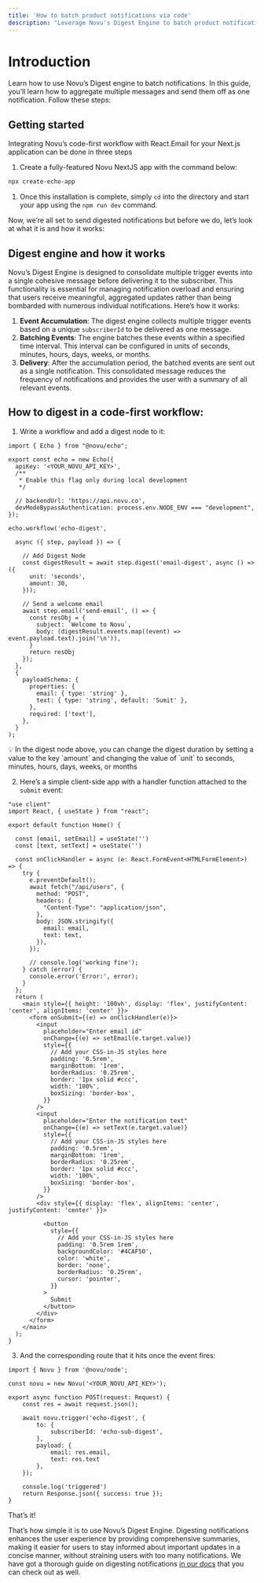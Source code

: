 ```yaml
---
title: 'How to batch product notifications via code'
description: "Leverage Novu's Digest Engine to batch product notifications"
---
```


# Introduction

Learn how to use Novu’s Digest engine to batch notifications. In this guide, you’ll learn how to aggregate multiple messages and send them off as one notification. Follow these steps:

## Getting started

Integrating Novu’s code-first workflow with React.Email for your Next.js application can be done in three steps

1. Create a fully-featured Novu NextJS app with the command below:

```bash
npx create-echo-app
```

1. Once this installation is complete, simply `cd` into the directory and start your app using the `npm run dev` command.

Now, we’re all set to send digested notifications but before we do, let’s look at what it is and how it works:

## Digest engine and how it works

Novu’s Digest Engine is designed to consolidate multiple trigger events into a single cohesive message before delivering it to the subscriber. This functionality is essential for managing notification overload and ensuring that users receive meaningful, aggregated updates rather than being bombarded with numerous individual notifications. Here’s how it works:

1. **Event Accumulation**: The digest engine collects multiple trigger events based on a unique `subscriberId` to be delivered as one message.
2. **Batching Events**: The engine batches these events within a specified time interval. This interval can be configured in units of seconds, minutes, hours, days, weeks, or months.
3. **Delivery**: After the accumulation period, the batched events are sent out as a single notification. This consolidated message reduces the frequency of notifications and provides the user with a summary of all relevant events.

## How to digest in a code-first workflow:

1. Write a workflow and add a digest node to it:

```tsx
import { Echo } from "@novu/echo";

export const echo = new Echo({
  apiKey: '<YOUR_NOVU_API_KEY>',
  /**
   * Enable this flag only during local development
   */

  // backendUrl: 'https://api.novu.co',
  devModeBypassAuthentication: process.env.NODE_ENV === "development",
});

echo.workflow('echo-digest',
  
  async ({ step, payload }) => {
  
    // Add Digest Node
    const digestResult = await step.digest('email-digest', async () => ({
      unit: 'seconds',
      amount: 30,
    }));

    // Send a welcome email
    await step.email('send-email', () => {
      const resObj = {
        subject: `Welcome to Novu`,
        body: (digestResult.events.map((event) => event.payload.text).join('\n')),
      }
      return resObj
    });
  },
  {
    payloadSchema: {
      properties: {
        email: { type: 'string' },
        text: { type: 'string', default: 'Sumit' },
      },
      required: ['text'],
    },
  }
);

```

<Info>
💡 In the digest node above, you can change the digest duration by setting a value to the key `amount` and changing the value of `unit` to seconds, minutes, hours, days, weeks, or months

</Info>

2. Here’s a simple client-side app with a handler function attached to the `submit` event:

```tsx
"use client"
import React, { useState } from "react";

export default function Home() {

  const [email, setEmail] = useState('')
  const [text, setText] = useState('')

  const onClickHandler = async (e: React.FormEvent<HTMLFormElement>) => {
    try {
      e.preventDefault();
      await fetch("/api/users", {
        method: "POST",
        headers: {
          "Content-Type": "application/json",
        },
        body: JSON.stringify({
          email: email,
          text: text,
        }),
      });

      // console.log('working fine');
    } catch (error) {
      console.error('Error:', error);
    }
  };
  return (
    <main style={{ height: '100vh', display: 'flex', justifyContent: 'center', alignItems: 'center' }}>
      <form onSubmit={(e) => onClickHandler(e)}>
        <input
          placeholder="Enter email id"
          onChange={(e) => setEmail(e.target.value)}
          style={{
            // Add your CSS-in-JS styles here
            padding: '0.5rem',
            marginBottom: '1rem',
            borderRadius: '0.25rem',
            border: '1px solid #ccc',
            width: '100%',
            boxSizing: 'border-box',
          }}
        />
        <input
          placeholder="Enter the notification text"
          onChange={(e) => setText(e.target.value)}
          style={{
            // Add your CSS-in-JS styles here
            padding: '0.5rem',
            marginBottom: '1rem',
            borderRadius: '0.25rem',
            border: '1px solid #ccc',
            width: '100%',
            boxSizing: 'border-box',
          }}
        />
        <div style={{ display: 'flex', alignItems: 'center', justifyContent: 'center' }}>

          <button
            style={{
              // Add your CSS-in-JS styles here
              padding: '0.5rem 1rem',
              backgroundColor: '#4CAF50',
              color: 'white',
              border: 'none',
              borderRadius: '0.25rem',
              cursor: 'pointer',
            }}
          >
            Submit
          </button>
        </div>
      </form>
    </main>
  );
}

```

3. And the corresponding route that it hits once the event fires:

```tsx
import { Novu } from '@novu/node';

const novu = new Novu('<YOUR_NOVU_API_KEY>');

export async function POST(request: Request) {
    const res = await request.json();

    await novu.trigger('echo-digest', {
        to: {
            subscriberId: 'echo-sub-digest',
        },
        payload: {
            email: res.email,
            text: res.text
        },
    });

    console.log('triggered')
    return Response.json({ success: true });
}

```

That’s it!

That’s how simple it is to use Novu’s Digest Engine. Digesting notifications enhances the user experience by providing comprehensive summaries, making it easier for users to stay informed about important updates in a concise manner, without straining users with too many notifications. We have got a thorough guide on digesting notifications [in our docs](https://docs.novu.co/guides/add-digest-to-email-notifications) that you can check out as well.